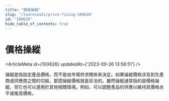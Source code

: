 ```yaml
---
title: "價格操縱"
slug: "/learn/wiki/price-fixing-100626"
id: "100626"
hide_table_of_contents: true
---
```



# 價格操縱

<ArticleMeta id={100626} updatedAt={'2023-09-26 13:58:51'} />
<div className='border-solid border-b border-t-0 my-4 border-[var(--ifm-color-gray-300)]' />

操縱是指設定產品價格，而不是由市場供求關係來決定。如果操縱價格涉及到生產商或供應商之間的勾結，那麼操縱價格就是非法的。雖然操縱通常指的是價格操縱，但它也可以適用於其他相關情境。例如，可以調整產品的供應以維持其價格水平或推高價格。
